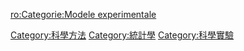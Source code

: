 {{Commonscat|Design of experiments}}
{{category main|試驗設計}}

[[Category:科學方法|Category:科學方法]]
[[Category:統計學|Category:統計學]]
[[Category:科學實驗|Category:科學實驗]]

[[ro:Categorie:Modele_experimentale|ro:Categorie:Modele experimentale]]